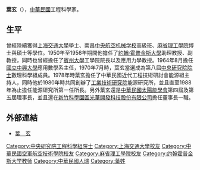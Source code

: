 '''葉玄'''（{{bd|1916年|12月1日}}），[[中華民國|中華民國]]工程科學家。

== 生平 ==
曾經陸續獲得[[上海交通大學|上海交通大學]]學士、南昌[[中央航空机械学校|中央航空机械学校]]高級班、[[麻省理工學院|麻省理工學院]]博士與碩士等學位。1950年至1956年期間他擔任了[[約翰·霍普金斯大學|約翰·霍普金斯大學]]助理教授、副教授，同時也曾經擔任了[[賓州大學|賓州大學]]工學院院長以及應用力學教授。1964年8月擔任[[國立中興大學|國立中興大學]]應用數學系主任，1970年7月時，葉玄當選成為第八屆[[中央研究院院士|中央研究院院士]]數理科學組成員。1978年時葉玄擔任了中華民國近代工程技術研討會能源組主持人，同時他於1980年時共同創辦了[[工業技術研究院|工業技術研究院]]能源研究所，並且直至1988年為止擔任能源研究所第一任所長。另外葉玄還是[[中華民國太陽能學會|中華民國太陽能學會]]第四屆及第五屆理事長，並且還在[[新竹科學園區|新竹科學園區]][[光華開發科技股份有限公司|光華開發科技股份有限公司]]擔任董事長一職。

== 外部連結 ==
* [https://web.archive.org/web/20140730042256/http://db1n.sinica.edu.tw/textdb/academicians/02.php?func=22&_op=%3FID%3AM021 葉　玄]

{{中央研究院第八届院士}}
{{DEFAULTSORT:Y}}
[[Category:中央研究院工程科學組院士|Category:中央研究院工程科學組院士]]
[[Category:上海交通大學校友|Category:上海交通大學校友]]
[[Category:中華民國空軍航空技術學院校友|Category:中華民國空軍航空技術學院校友]]
[[Category:麻省理工學院校友|Category:麻省理工學院校友]]
[[Category:约翰霍普金斯大学教师|Category:约翰霍普金斯大学教师]]
[[Category:中華民國人瑞|Category:中華民國人瑞]]
[[Category:葉姓|Category:葉姓]]